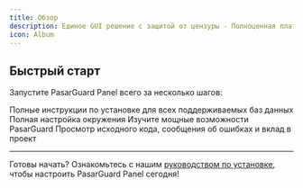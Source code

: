```yaml
---
title: Обзор
description: Единое GUI решение с защитой от цензуры - Полноценная платформа управления прокси
icon: Album
---
```


## Быстрый старт

Запустите PasarGuard Panel всего за несколько шагов:

<Cards>
  <Card title="Руководство по установке" href="/panel/installation">
    Полные инструкции по установке для всех поддерживаемых баз данных
  </Card>

  <Card title="Руководство по конфигурации" href="/panel/configuration">
    Полная настройка окружения
  </Card>

  <Card title="Функции" href="/panel/configuration">
    Изучите мощные возможности PasarGuard
  </Card>

  <Card title="GitHub репозиторий" href="https://github.com/PasarGuard/panel">
    Просмотр исходного кода, сообщения об ошибках и вклад в проект
  </Card>

</Cards>

---

Готовы начать? Ознакомьтесь с нашим [руководством по установке](/panel/installation), чтобы настроить PasarGuard Panel сегодня!

